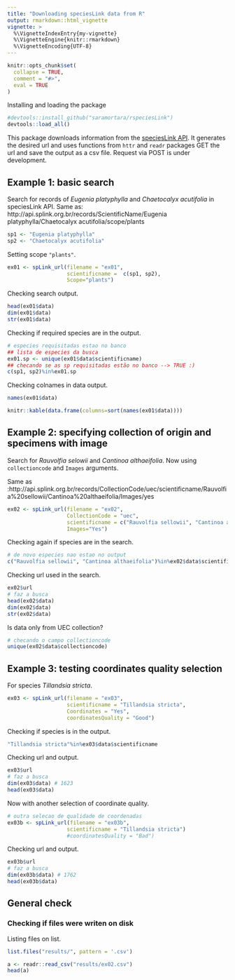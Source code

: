 ```yaml
---
title: "Downloading speciesLink data from R"
output: rmarkdown::html_vignette
vignette: >
  %\VignetteIndexEntry{my-vignette}
  %\VignetteEngine{knitr::rmarkdown}
  %\VignetteEncoding{UTF-8}
---
```


```r
knitr::opts_chunk$set(
  collapse = TRUE,
  comment = "#>",
  eval = TRUE
)
```

Installing and loading the package

```r
#devtools::install_github("saramortara/rspeciesLink")
devtools::load_all()
```

This package downloads information from the [speciesLink API](http://api.splink.org.br/). It generates the desired url and uses functions from `httr` and `readr` packages GET the url and save the output as a csv file. Request via POST is under development.   

## Example 1: basic search

Search for records of *Eugenia platyphylla* and *Chaetocalyx acutifolia* in speciesLink API. Same as: http://api.splink.org.br/records/ScientificName/Eugenia platyphylla/Chaetocalyx acutifolia/scope/plants

```r
sp1 <- "Eugenia platyphylla"
sp2 <- "Chaetocalyx acutifolia"
```

Setting scope `"plants"`. 

```r
ex01 <- spLink_url(filename = "ex01",
                   scientificname =  c(sp1, sp2),
                   Scope="plants")
```

Checking search output. 

```r
head(ex01$data)
dim(ex01$data)
str(ex01$data)
```

Checking if required species are in the output. 

```r
# especies requisitadas estao no banco
## lista de especies da busca
ex01.sp <- unique(ex01$data$scientificname)
## checando se as sp requisitadas estão no banco --> TRUE :)
c(sp1, sp2)%in%ex01.sp
```

Checking colnames in data output.

```r
names(ex01$data)
```

```r
knitr::kable(data.frame(columns=sort(names(ex01$data))))
```

## Example 2: specifying collection of origin and specimens with image

Search for *Rauvolfia selowii* and *Cantinoa althaeifolia*. Now using `collectioncode` and `Images` arguments.

Same as :http://api.splink.org.br/records/CollectionCode/uec/scientificname/Rauvolfia%20sellowii/Cantinoa%20althaeifolia/Images/yes


```r
ex02 <- spLink_url(filename = "ex02",
                   CollectionCode = "uec",
                   scientificname = c("Rauvolfia sellowii", "Cantinoa althaeifolia"),
                   Images="Yes")
```

Checking again if species are in the search. 

```r
# de novo especies nao estao no output
c("Rauvolfia sellowii", "Cantinoa althaeifolia")%in%ex02$data$scientificname
```

Checking url used in the search. 

```r
ex02$url
# faz a busca
head(ex02$data)
dim(ex02$data)
str(ex02$data)
```

Is data only from UEC collection?

```r
# checando o campo collectioncode
unique(ex02$data$collectioncode)
```

## Example 3: testing coordinates quality selection

For species *Tillandsia stricta*. 

```r
ex03 <- spLink_url(filename = "ex03",
                   scientificname = "Tillandsia stricta",
                   Coordinates = "Yes",
                   coordinatesQuality = "Good")
```

Checking if species is in the output.

```r
"Tillandsia stricta"%in%ex03$data$scientificname
```

Checking url and output.

```r
ex03$url
# faz a busca
dim(ex03$data) # 1623
head(ex03$data)
```

Now with another selection of coordinate quality. 

```r
# outra selecao de qualidade de coordenadas
ex03b <- spLink_url(filename = "ex03b",
                   scientificname = "Tillandsia stricta")
                   #coordinatesQuality = "Bad")
```

Checking url and output.

```r
ex03b$url
# faz a busca
dim(ex03b$data) # 1762
head(ex03b$data)
```

## General check 

### Checking if files were writen on disk

Listing files on list. 

```r
list.files("results/", pattern = '.csv')
```


```r
a <- readr::read_csv("results/ex02.csv")
head(a)
```


